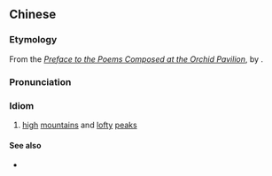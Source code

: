 {{also|崇山峻岭}}
==Chinese==
{{zh-forms|s=崇山峻岭|type=22|alt=崇山峻領}}

===Etymology===
From the ''[[s:Preface to the Poems Composed at the Orchid Pavilion|Preface to the Poems Composed at the Orchid Pavilion]]'', by {{w|Wang Xizhi}}.

===Pronunciation===
{{zh-pron
|m=chóngshān jùnlǐng
|cat=id
}}

===Idiom===
{{zh-idiom}}

# [[high]] [[mountain]]s and [[lofty]] [[peak]]s

====See also====
* {{zh-l|茂林修竹}}